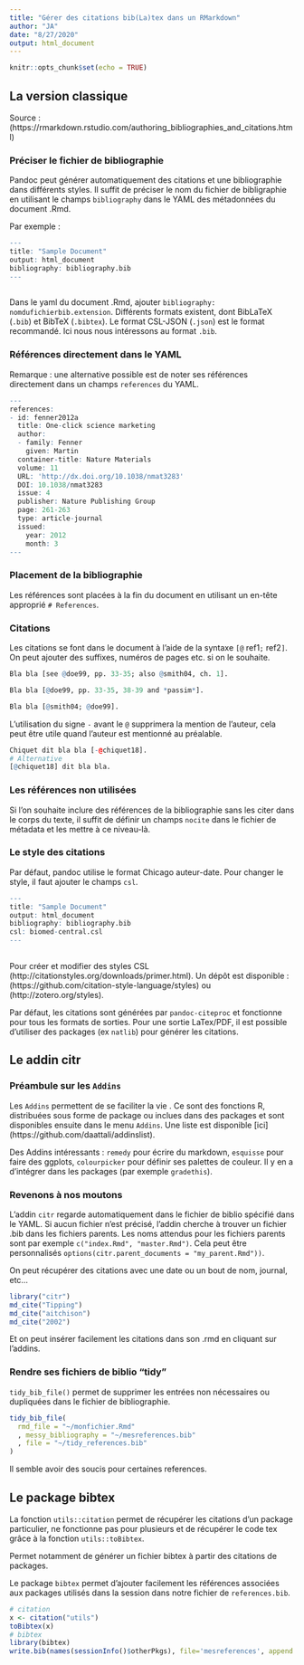 ```yaml
---
title: "Gérer des citations bib(La)tex dans un RMarkdown"
author: "JA"
date: "8/27/2020"
output: html_document
---
```


```r
knitr::opts_chunk$set(echo = TRUE)
```
## La version classique
Source : (https://rmarkdown.rstudio.com/authoring_bibliographies_and_citations.html)

### Préciser le fichier de bibliographie

Pandoc peut générer automatiquement des citations et une bibliographie dans différents styles. Il suffit de préciser le nom du fichier de bibligraphie en utilisant le champs `bibliography` dans le YAML des métadonnées du document .Rmd. 

Par exemple :

```r
---
title: "Sample Document"
output: html_document
bibliography: bibliography.bib
---
  
```

Dans le yaml du document .Rmd, ajouter `bibliography: nomdufichierbib.extension`.
Différents formats existent, dont BibLaTeX (`.bib`) et BibTeX (`.bibtex`). Le format CSL-JSON (`.json`) est le format recommandé. Ici nous nous intéressons au format `.bib`.

### Références directement dans le YAML

Remarque : une alternative possible est de noter ses références directement dans un champs `references` du YAML.

```r

---
references:
- id: fenner2012a
  title: One-click science marketing
  author:
  - family: Fenner
    given: Martin
  container-title: Nature Materials
  volume: 11
  URL: 'http://dx.doi.org/10.1038/nmat3283'
  DOI: 10.1038/nmat3283
  issue: 4
  publisher: Nature Publishing Group
  page: 261-263
  type: article-journal
  issued:
    year: 2012
    month: 3
---

```

### Placement de la bibliographie

Les références sont placées à la fin du document en utilisant un en-tête approprié `# References`.

### Citations

Les citations se font dans le document à l'aide de la syntaxe `[@` ref1`;` ref2`]`. On peut ajouter des suffixes, numéros de pages etc. si on le souhaite.

```r
Bla bla [see @doe99, pp. 33-35; also @smith04, ch. 1].

Bla bla [@doe99, pp. 33-35, 38-39 and *passim*].

Bla bla [@smith04; @doe99].
```

L'utilisation du signe `-` avant le `@` supprimera la mention de l'auteur, cela peut être utile quand l'auteur est mentionné au préalable.

```r
Chiquet dit bla bla [-@chiquet18].
# Alternative
[@chiquet18] dit bla bla.
```

### Les références non utilisées
Si l'on souhaite inclure des références de la bibliographie sans les citer dans le corps du texte, il suffit de définir un champs `nocite` dans le fichier de métadata et les mettre à ce niveau-là.


### Le style des citations


Par défaut, pandoc utilise le format Chicago auteur-date. Pour changer le style, il faut ajouter le champs `csl`. 

```r

---
title: "Sample Document"
output: html_document
bibliography: bibliography.bib
csl: biomed-central.csl
---
  
```


Pour créer et modifier des styles CSL (http://citationstyles.org/downloads/primer.html). Un dépôt est disponible : (https://github.com/citation-style-language/styles) ou (http://zotero.org/styles).

Par défaut, les citations sont générées par `pandoc-citeproc` et fonctionne pour tous les formats de sorties. Pour une sortie LaTex/PDF, il est possible d'utiliser des packages (ex `natlib`) pour générer les citations.

## Le addin citr

### Préambule sur les `Addins`

Les `Addins` permettent de se faciliter la vie . Ce sont des fonctions R,  distribuées sous forme de package ou inclues dans des packages et sont disponibles ensuite dans le menu `Addins`. Une liste est disponible [ici] (https://github.com/daattali/addinslist).

Des Addins intéressants : `remedy` pour écrire du markdown, `esquisse` pour faire des ggplots, `colourpicker` pour définir ses palettes de couleur. Il y en a d'intégrer dans les packages (par exemple `gradethis`).


### Revenons à nos moutons

L'addin `citr` regarde automatiquement dans le fichier de biblio spécifié dans le YAML. Si aucun fichier n'est précisé, l'addin cherche à trouver un fichier .bib dans les fichiers parents. Les noms attendus pour les fichiers parents sont par exemple `c("index.Rmd", "master.Rmd")`. Cela peut être personnalisés
`options(citr.parent_documents = "my_parent.Rmd"))`.

On peut récupérer des citations avec une date ou un bout de nom, journal, etc...
```r
library("citr")
md_cite("Tipping")
md_cite("aitchison")
md_cite("2002")
```
Et on peut insérer facilement les citations dans son .rmd en cliquant sur l'addins.

### Rendre ses fichiers de biblio "tidy"

`tidy_bib_file()` permet de supprimer les entrées non nécessaires ou dupliquées dans le fichier de bibliographie.

```r
tidy_bib_file(
  rmd_file = "~/monfichier.Rmd"
  , messy_bibliography = "~/mesreferences.bib"
  , file = "~/tidy_references.bib"
)
```
Il semble avoir des soucis pour certaines references.

## Le package bibtex

La fonction `utils::citation` permet de récupérer les citations d'un package particulier, ne fonctionne pas pour plusieurs et de récupérer le code tex grâce à la fonction `utils::toBibtex`.

Permet notamment de générer un fichier bibtex à partir des citations de packages.

Le package `bibtex` permet d'ajouter facilement les références associées aux packages utilisés dans la session dans notre fichier de `references.bib`.


```r
# citation
x <- citation("utils")
toBibtex(x)
# bibtex
library(bibtex)
write.bib(names(sessionInfo()$otherPkgs), file='mesreferences', append = TRUE)
```

